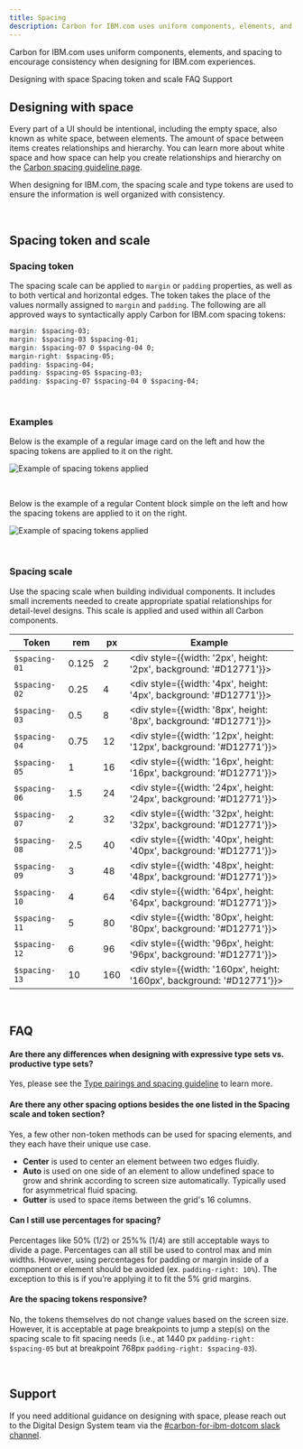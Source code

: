 ```yaml
---
title: Spacing
description: Carbon for IBM.com uses uniform components, elements, and spacing to encourage consistency when designing for IBM.com experiences.   
---
```


<PageDescription>

Carbon for IBM.com uses uniform components, elements, and spacing to encourage consistency when designing for IBM.com experiences. 

</PageDescription>


<AnchorLinks>

<AnchorLink>Designing with space</AnchorLink>
<AnchorLink>Spacing token and scale</AnchorLink>
<AnchorLink>FAQ</AnchorLink>
<AnchorLink>Support</AnchorLink>

</AnchorLinks>

## Designing with space

Every part of a UI should be intentional, including the empty space, also known as white space, between elements. The amount of space between items creates relationships and hierarchy. You can learn more about white space and how space can help you create relationships and hierarchy on the [Carbon spacing guideline page](https://www.carbondesignsystem.com/guidelines/spacing/overview/#designing-with-space).

When designing for IBM.com, the spacing scale and type tokens are used to ensure the information is well organized with consistency.

<br />

## Spacing token and scale

### Spacing token

The spacing scale can be applied to `margin` or `padding` properties, as well as
to both vertical and horizontal edges. The token takes the place of the values
normally assigned to `margin` and `padding`. The following are all approved ways
to syntactically apply Carbon for IBM.com spacing tokens:

```css
margin: $spacing-03;
margin: $spacing-03 $spacing-01;
margin: $spacing-07 0 $spacing-04 0;
margin-right: $spacing-05;
padding: $spacing-04;
padding: $spacing-05 $spacing-03;
padding: $spacing-07 $spacing-04 0 $spacing-04;
```
<br />

### Examples

Below is the example of a regular image card on the left and how the spacing tokens are applied to it on the right.

<Row>
<Column colLg={8}>

![Example of spacing tokens applied](../../images/guidelines/spacing/spacing-example-01.jpg)

</Column>
</Row>

<br />

Below is the example of a regular Content block simple on the left and how the spacing tokens are applied to it on the right.

<Row>
<Column colLg={12}>

![Example of spacing tokens applied](../../images/guidelines/spacing/spacing-example-02.jpg)

</Column>
</Row>

<br />

### Spacing scale

Use the spacing scale when building individual components. It includes small
increments needed to create appropriate spatial relationships for detail-level
designs. This scale is applied and used within all Carbon components.

<div className="spacing-table">

| Token         | rem   | px  | Example                                       |
| ------------- | ----- | --- | --------------------------------------------- |
| `$spacing-01` | 0.125 | 2   | <div style={{width: '2px', height: '2px', background: '#D12771'}}></div> |
| `$spacing-02` | 0.25  | 4   | <div style={{width: '4px', height: '4px', background: '#D12771'}}></div> |
| `$spacing-03` | 0.5   | 8   | <div style={{width: '8px', height: '8px', background: '#D12771'}}></div> |
| `$spacing-04` | 0.75  | 12  | <div style={{width: '12px', height: '12px', background: '#D12771'}}></div> |
| `$spacing-05` | 1     | 16  | <div style={{width: '16px', height: '16px', background: '#D12771'}}></div> |
| `$spacing-06` | 1.5   | 24  | <div style={{width: '24px', height: '24px', background: '#D12771'}}></div> |
| `$spacing-07` | 2     | 32  | <div style={{width: '32px', height: '32px', background: '#D12771'}}></div> |
| `$spacing-08` | 2.5   | 40  | <div style={{width: '40px', height: '40px', background: '#D12771'}}></div> |
| `$spacing-09` | 3     | 48  | <div style={{width: '48px', height: '48px', background: '#D12771'}}></div> |
| `$spacing-10` | 4     | 64  | <div style={{width: '64px', height: '64px', background: '#D12771'}}></div> |
| `$spacing-11` | 5     | 80  | <div style={{width: '80px', height: '80px', background: '#D12771'}}></div> |
| `$spacing-12` | 6     | 96  | <div style={{width: '96px', height: '96px', background: '#D12771'}}></div> |
| `$spacing-13` | 10    | 160 | <div style={{width: '160px', height: '160px', background: '#D12771'}}></div> |

</div>

<br />

## FAQ

#### Are there any differences when designing with expressive type sets vs. productive type sets?

Yes, please see the [Type pairings and spacing guideline](https://www.ibm.com/standards/carbon/guidelines/type-pairing-and-spacing) to learn more.

#### Are there any other spacing options besides the one listed in the Spacing scale and token section?

Yes, a few other non-token methods can be used for spacing elements, and they each have their unique use case.

* **Center** is used to center an element between two edges fluidly.
* **Auto** is used on one side of an element to allow undefined space to grow and shrink according to screen size automatically. Typically used for asymmetrical fluid spacing.
* **Gutter** is used to space items between the grid's 16 columns.

#### Can I still use percentages for spacing?

Percentages like 50% (1/2) or 25%% (1/4) are still acceptable ways to divide a
page. Percentages can all still be used to control max and min widths. However,
using percentages for padding or margin inside of a component or element should
be avoided (ex. `padding-right: 10%`). The exception to this is if you’re
applying it to fit the 5% grid margins.

#### Are the spacing tokens responsive?

No, the tokens themselves do not change values based on the screen size.
However, it is acceptable at page breakpoints to jump a step(s) on the spacing
scale to fit spacing needs (i.e., at 1440 px `padding-right: $spacing-05` but at
breakpoint 768px `padding-right: $spacing-03`).


<br />

## Support

If you need additional guidance on designing with space, please reach out to the Digital Design System team via the [#carbon-for-ibm-dotcom slack channel](https://cognitive-app.slack.com/archives/C2PLX8GQ6). 
